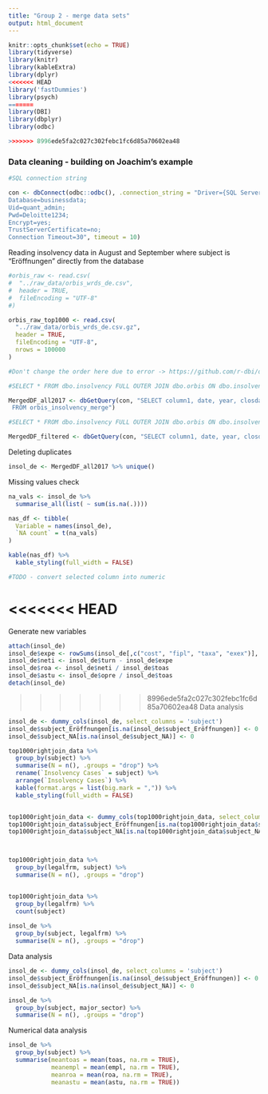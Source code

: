 ---
title: "Group 2 - merge data sets"
output: html_document
---

```{r setup, include=FALSE}
knitr::opts_chunk$set(echo = TRUE)
library(tidyverse)
library(knitr)
library(kableExtra)
library(dplyr)
<<<<<<< HEAD
library('fastDummies')
library(psych)
=======
library(DBI)
library(dbplyr)
library(odbc)

>>>>>>> 8996ede5fa2c027c302febc1fc6d85a70602ea48
```


### Data cleaning - building on Joachim's example


```{r dbconnect}

#SQL connection string

con <- dbConnect(odbc::odbc(), .connection_string = "Driver={SQL Server};Server=tcp:vhb20.database.windows.net,1433;
Database=businessdata;
Uid=quant_admin;
Pwd=Deloitte1234;
Encrypt=yes;
TrustServerCertificate=no;
Connection Timeout=30", timeout = 10)

```

Reading insolvency data in August and September where subject is "Eröffnungen" directly from the database
```{r readData}

#orbis_raw <- read.csv(
#  "../raw_data/orbis_wrds_de.csv", 
#  header = TRUE,
#  fileEncoding = "UTF-8"
#)

orbis_raw_top1000 <- read.csv(
  "../raw_data/orbis_wrds_de.csv.gz", 
  header = TRUE,
  fileEncoding = "UTF-8",
  nrows = 100000
)

#Don't change the order here due to error -> https://github.com/r-dbi/odbc/issues/86

#SELECT * FROM dbo.insolvency FULL OUTER JOIN dbo.orbis ON dbo.insolvency.name_debtor = dbo.orbis.name_native WHERE (dbo.orbis.year >= 2017

MergedDF_all2017 <- dbGetQuery(con, "SELECT column1, date, year, closdate, insolvency_court, court_file_number, subject, name_debtor, domicile_debtor, ctryiso, bvdid, name_internat , name_native , major_sector , nace2_main_section , naceccod2 , ussicpcod , category_of_company , status_str , legalfrm , indepind , listed , conscode , filing_type , accpractice , audstatus , source , fias , cuas , stok , debt , ocas , cash , toas , shfd , ncli , culi , loan , cred , ocli , tshf , empl , opre , turn , cost , fipl , taxa , exex , pl
 FROM orbis_insolvency_merge")

#SELECT * FROM dbo.insolvency FULL OUTER JOIN dbo.orbis ON dbo.insolvency.name_debtor = dbo.orbis.name_native WHERE (dbo.insolvency.subject = 'Eröffnungen') AND (dbo.insolvency.date >= '2020-08-01') AND (dbo.insolvency.date <= '2020-09-30')

MergedDF_filtered <- dbGetQuery(con, "SELECT column1, date, year, closdate, insolvency_court, court_file_number, subject, name_debtor, domicile_debtor, ctryiso, bvdid, name_internat , name_native , major_sector , nace2_main_section , naceccod2 , ussicpcod , category_of_company , status_str , legalfrm , indepind , listed , conscode , filing_type , accpractice , audstatus , source , fias , cuas , stok , debt , ocas , cash , toas , shfd , ncli , culi , loan , cred , ocli , tshf , empl , opre , turn , cost , fipl , taxa , exex , pl FROM orbis_insolvency_merge_filtered")

```

Deleting duplicates

```{r deleteDups}
insol_de <- MergedDF_all2017 %>% unique()
```

Missing values check

```{r displayNAs}
na_vals <- insol_de %>%
  summarise_all(list( ~ sum(is.na(.))))

nas_df <- tibble(
  Variable = names(insol_de),
  `NA count` = t(na_vals)
)

kable(nas_df) %>% 
  kable_styling(full_width = FALSE)
```

```{r convert data types}

#TODO - convert selected column into numeric

```


<<<<<<< HEAD
=======
Generate new variables
```{r newvars}
attach(insol_de)
insol_de$expe <- rowSums(insol_de[,c("cost", "fipl", "taxa", "exex")], na.rm = TRUE)
insol_de$neti <- insol_de$turn - insol_de$expe
insol_de$roa <- insol_de$neti / insol_de$toas
insol_de$astu <- insol_de$opre / insol_de$toas
detach(insol_de)
```

>>>>>>> 8996ede5fa2c027c302febc1fc6d85a70602ea48
Data analysis
```{r datanalysis}
insol_de <- dummy_cols(insol_de, select_columns = 'subject')
insol_de$subject_Eröffnungen[is.na(insol_de$subject_Eröffnungen)] <- 0
insol_de$subject_NA[is.na(insol_de$subject_NA)] <- 0

top1000rightjoin_data %>%
  group_by(subject) %>%
  summarise(N = n(), .groups = "drop") %>%
  rename(`Insolvency Cases` = subject) %>%
  arrange(`Insolvency Cases`) %>%
  kable(format.args = list(big.mark = ",")) %>%
  kable_styling(full_width = FALSE)


top1000rightjoin_data <- dummy_cols(top1000rightjoin_data, select_columns = 'subject')
top1000rightjoin_data$subject_Eröffnungen[is.na(top1000rightjoin_data$subject_Eröffnungen)] <- 0
top1000rightjoin_data$subject_NA[is.na(top1000rightjoin_data$subject_NA)] <- 0



top1000rightjoin_data %>%
  group_by(legalfrm, subject) %>%
  summarise(N = n(), .groups = "drop")


top1000rightjoin_data %>% 
  group_by(legalfrm) %>%
  count(subject)
  
insol_de %>%
  group_by(subject, legalfrm) %>%
  summarise(N = n(), .groups = "drop")
```


Data analysis
```{r datanalysis}
insol_de <- dummy_cols(insol_de, select_columns = 'subject')
insol_de$subject_Eröffnungen[is.na(insol_de$subject_Eröffnungen)] <- 0
insol_de$subject_NA[is.na(insol_de$subject_NA)] <- 0

insol_de %>%
  group_by(subject, major_sector) %>%
  summarise(N = n(), .groups = "drop")
```


Numerical data analysis
```{r numdataanalysis}
insol_de %>%
  group_by(subject) %>%
  summarise(meantoas = mean(toas, na.rm = TRUE),
            meanempl = mean(empl, na.rm = TRUE),
            meanroa = mean(roa, na.rm = TRUE),
            meanastu = mean(astu, na.rm = TRUE))
```






